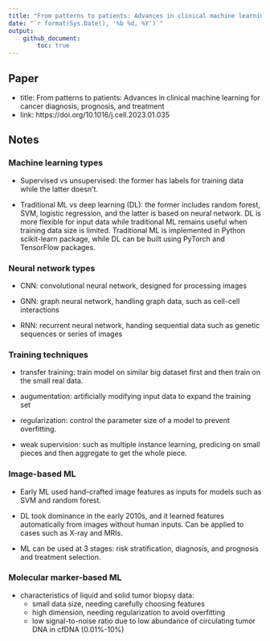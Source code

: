 ```yaml
---
title: "From patterns to patients: Advances in clinical machine learning for cancer diagnosis, prognosis, and treatment"
date: "`r format(Sys.Date(), '%b %d, %Y')`"
output:
    github_document:
        toc: true
---
```


## Paper

- title: From patterns to patients: Advances in clinical machine learning for cancer diagnosis, prognosis, and treatment
- link: https://doi.org/10.1016/j.cell.2023.01.035

## Notes

### Machine learning types

- Supervised vs unsupervised: the former has labels for training data while the latter doesn't.

- Traditional ML vs deep learning (DL): the former includes random forest, SVM, logistic regression,
    and the latter is based on neural network. DL is more flexible for input data while traditional
    ML remains useful when training data size is limited. Traditional ML is implemented in Python
    scikit-learn package, while DL can be built using PyTorch and TensorFlow packages.

### Neural network types

- CNN: convolutional neural network, designed for processing images

- GNN: graph neural network, handling graph data, such as cell-cell interactions

- RNN: recurrent neural network, handing sequential data such as genetic sequences or series of images

### Training techniques

- transfer training: train model on similar big dataset first and then train on the small real data.

- augumentation: artificially modifying input data to expand the training set

- regularization: control the parameter size of a model to prevent overfitting.

- weak supervision: such as multiple instance learning, predicing on small pieces and then aggregate
    to get the whole piece.

### Image-based ML

- Early ML used hand-crafted image features as inputs for models such as SVM and random forest.

- DL took dominance in the early 2010s, and it learned features automatically from images
    without human inputs. Can be applied to cases such as X-ray and MRIs.
    
- ML can be used at 3 stages: risk stratification, diagnosis, and prognosis and treatment selection.


### Molecular marker-based ML

- characteristics of liquid and solid tumor biopsy data:
    * small data size, needing carefully choosing features
    * high dimension, needing regularization to avoid overfitting
    * low signal-to-noise ratio due to low abundance of circulating tumor DNA in cfDNA (0.01%-10%)
    